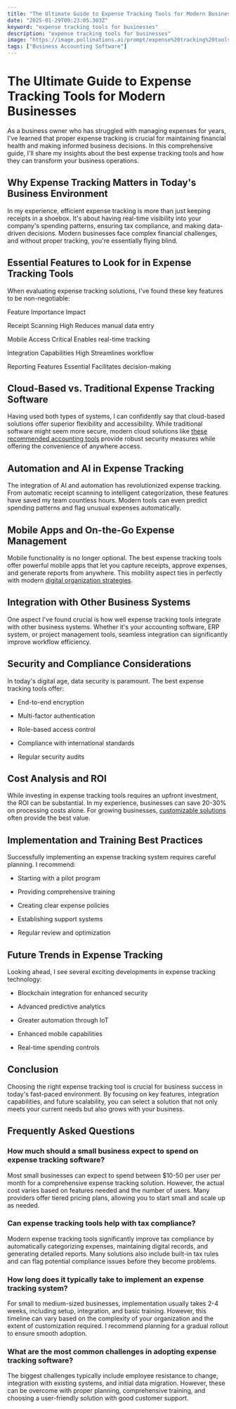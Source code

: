 ```yaml
---
title: "The Ultimate Guide to Expense Tracking Tools for Modern Businesses"
date: "2025-01-29T09:23:05.303Z"
keyword: "expense tracking tools for businesses"
description: "expense tracking tools for businesses"
image: "https://image.pollinations.ai/prompt/expense%20tracking%20tools%20for%20businesses%2C%20realistic%20photo%2C%20high%20quality%2C%204k?width=1024&height=1024&nologo=true"
tags: ["Business Accounting Software"]
---
```



# The Ultimate Guide to Expense Tracking Tools for Modern Businesses


As a business owner who has struggled with managing expenses for years, I've learned that proper expense tracking is crucial for maintaining financial health and making informed business decisions. In this comprehensive guide, I'll share my insights about the best expense tracking tools and how they can transform your business operations.



## Why Expense Tracking Matters in Today's Business Environment


In my experience, efficient expense tracking is more than just keeping receipts in a shoebox. It's about having real-time visibility into your company's spending patterns, ensuring tax compliance, and making data-driven decisions. Modern businesses face complex financial challenges, and without proper tracking, you're essentially flying blind.



## Essential Features to Look for in Expense Tracking Tools


When evaluating expense tracking solutions, I've found these key features to be non-negotiable:





Feature
Importance
Impact


Receipt Scanning
High
Reduces manual data entry


Mobile Access
Critical
Enables real-time tracking


Integration Capabilities
High
Streamlines workflow


Reporting Features
Essential
Facilitates decision-making





## Cloud-Based vs. Traditional Expense Tracking Software


Having used both types of systems, I can confidently say that cloud-based solutions offer superior flexibility and accessibility. While traditional software might seem more secure, modern cloud solutions like [these recommended accounting tools](https://productivityprospect.com/blog/best-business-accounting-software-for-small-businesses/) provide robust security measures while offering the convenience of anywhere access.



## Automation and AI in Expense Tracking


The integration of AI and automation has revolutionized expense tracking. From automatic receipt scanning to intelligent categorization, these features have saved my team countless hours. Modern tools can even predict spending patterns and flag unusual expenses automatically.



## Mobile Apps and On-the-Go Expense Management


Mobile functionality is no longer optional. The best expense tracking tools offer powerful mobile apps that let you capture receipts, approve expenses, and generate reports from anywhere. This mobility aspect ties in perfectly with modern [digital organization strategies](https://productivityprospect.com/blog/best-tools-for-digital-decluttering-and-organization/).



## Integration with Other Business Systems


One aspect I've found crucial is how well expense tracking tools integrate with other business systems. Whether it's your accounting software, ERP system, or project management tools, seamless integration can significantly improve workflow efficiency.



## Security and Compliance Considerations


In today's digital age, data security is paramount. The best expense tracking tools offer:



- End-to-end encryption

- Multi-factor authentication

- Role-based access control

- Compliance with international standards

- Regular security audits



## Cost Analysis and ROI


While investing in expense tracking tools requires an upfront investment, the ROI can be substantial. In my experience, businesses can save 20-30% on processing costs alone. For growing businesses, [customizable solutions](https://productivityprospect.com/blog/customizable-accounting-software-for-growing-businesses/) often provide the best value.



## Implementation and Training Best Practices


Successfully implementing an expense tracking system requires careful planning. I recommend:



- Starting with a pilot program

- Providing comprehensive training

- Creating clear expense policies

- Establishing support systems

- Regular review and optimization



## Future Trends in Expense Tracking


Looking ahead, I see several exciting developments in expense tracking technology:



- Blockchain integration for enhanced security

- Advanced predictive analytics

- Greater automation through IoT

- Enhanced mobile capabilities

- Real-time spending controls



## Conclusion


Choosing the right expense tracking tool is crucial for business success in today's fast-paced environment. By focusing on key features, integration capabilities, and future scalability, you can select a solution that not only meets your current needs but also grows with your business.



## Frequently Asked Questions


### How much should a small business expect to spend on expense tracking software?

Most small businesses can expect to spend between $10-50 per user per month for a comprehensive expense tracking solution. However, the actual cost varies based on features needed and the number of users. Many providers offer tiered pricing plans, allowing you to start small and scale up as needed.



### Can expense tracking tools help with tax compliance?

Modern expense tracking tools significantly improve tax compliance by automatically categorizing expenses, maintaining digital records, and generating detailed reports. Many solutions also include built-in tax rules and can flag potential compliance issues before they become problems.



### How long does it typically take to implement an expense tracking system?

For small to medium-sized businesses, implementation usually takes 2-4 weeks, including setup, integration, and basic training. However, this timeline can vary based on the complexity of your organization and the extent of customization required. I recommend planning for a gradual rollout to ensure smooth adoption.



### What are the most common challenges in adopting expense tracking software?

The biggest challenges typically include employee resistance to change, integration with existing systems, and initial data migration. However, these can be overcome with proper planning, comprehensive training, and choosing a user-friendly solution with good customer support.



